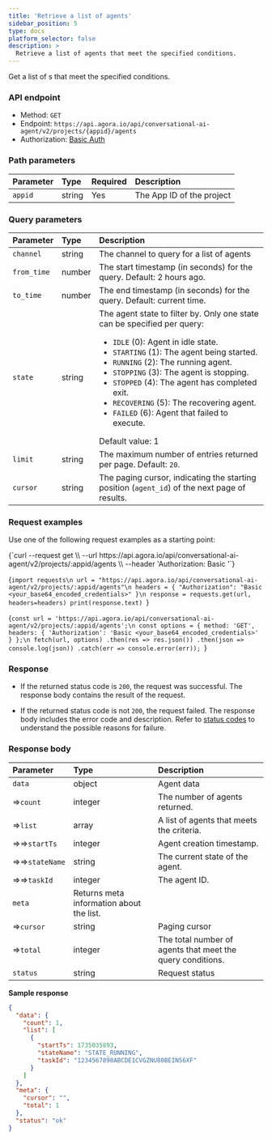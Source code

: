 ```yaml
---
title: 'Retrieve a list of agents'
sidebar_position: 5
type: docs
platform_selector: false
description: >
  Retrieve a list of agents that meet the specified conditions.
---
```



Get a list of <Vpd k="AGENT" />s that meet the specified conditions.

### API endpoint

- Method: `GET`
- Endpoint: `https://api.agora.io/api/conversational-ai-agent/v2/projects/{appid}/agents`
- Authorization: [Basic Auth](./restful-authentication.mdx)

### Path parameters

| Parameter   | Type | Required | Description   |
|:--------|:---------|:----|:--------------|
| `appid` | string | Yes | The App ID of the project|

### Query parameters

| Parameter   | Type | Description   |
|:--------|:---------|:--------------|
| `channel` | string | The channel to query for a list of agents |
| `from_time` | number | The start timestamp (in seconds) for the query. Default: 2 hours ago. |
| `to_time` | number | The end timestamp (in seconds) for the query. Default: current time. |
| `state` | string   | The agent state to filter by. Only one state can be specified per query: <ul><li>`IDLE` (0): Agent in idle state.</li><li>`STARTING` (1): The agent being started.</li><li>`RUNNING` (2): The running agent.</li><li>`STOPPING` (3): The agent is stopping.</li><li>`STOPPED` (4): The agent has completed exit.</li><li>`RECOVERING` (5): The recovering agent.</li><li>`FAILED` (6): Agent that failed to execute.</li></ul> Default value: 1    |
| `limit` | string | The maximum number of entries returned per page. Default: `20`. |
| `cursor` | string | The paging cursor, indicating the starting position (`agent_id`) of the next page of results. |


### Request examples

Use one of the following request examples as a starting point:

<MultiCodeBlock caption="Sample request:">
<CodeGroup label="Select">
<CodeItem language="bash" name="curl">{`curl --request get \\
  --url https://api.agora.io/api/conversational-ai-agent/v2/projects/:appid/agents \\
  --header 'Authorization: Basic <credentials>'`}</CodeItem>

  <CodeItem language="python" name="Python">{`import requests\n
url = "https://api.agora.io/api/conversational-ai-agent/v2/projects/:appid/agents"\n
headers = { "Authorization": "Basic <your_base64_encoded_credentials>" }\n
response = requests.get(url, headers=headers)
print(response.text)
`}</CodeItem>

  <CodeItem language="js" name="Node.js">{`const url = 'https://api.agora.io/api/conversational-ai-agent/v2/projects/:appid/agents';\n
const options = {
  method: 'GET',
  headers: {
    'Authorization': 'Basic <your_base64_encoded_credentials>'
  }
};\n
fetch(url, options)
  .then(res => res.json())
  .then(json => console.log(json))
  .catch(err => console.error(err));
`}</CodeItem>

</CodeGroup>
</MultiCodeBlock>

### Response

- If the returned status code is `200`, the request was successful. The response body contains the result of the request.

- If the returned status code is not `200`, the request failed. The response body includes the error code and description. Refer to [status codes](../rest-api/reference#response-status-codes) to understand the possible reasons for failure.

### Response body

| Parameter   | Type |  Description   |
|:--------|:---------|:--------------|
| `data` | object | Agent data |
| ⇒`count` | integer | The number of agents returned. |
| ⇒`list` | array | A list of agents that meets the criteria. |
| ⇒⇒`startTs` | integer | Agent creation timestamp. |
| ⇒⇒`stateName` | string | The current state of the agent. |
| ⇒⇒`taskId` | integer | The agent ID. |
| `meta` | Returns meta information about the list. |  |
| ⇒`cursor` | string | Paging cursor |
| ⇒`total` | integer | The total number of agents that meet the query conditions. |
| `status` | string | Request status |

**Sample response**

```json
{
  "data": {
    "count": 1,
    "list": [
      {
        "startTs": 1735035893,
        "stateName": "STATE_RUNNING",
        "taskId": "1234567890ABCDE1CVGZNU80BEIN56XF"
      }
    ]
  },
  "meta": {
    "cursor": "",
    "total": 1
  },
  "status": "ok"
}
```